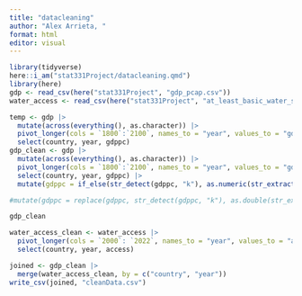 ```yaml
---
title: "datacleaning"
author: "Alex Arrieta, "
format: html
editor: visual
---
```


```r
library(tidyverse)
here::i_am("stat331Project/datacleaning.qmd")
library(here)
gdp <- read_csv(here("stat331Project", "gdp_pcap.csv"))
water_access <- read_csv(here("stat331Project", "at_least_basic_water_source_overall_access_percent.csv"))
```

```r
temp <- gdp |>
  mutate(across(everything(), as.character)) |>
  pivot_longer(cols = `1800`:`2100`, names_to = "year", values_to = "gdppc") |>
  select(country, year, gdppc)
gdp_clean <- gdp |>
  mutate(across(everything(), as.character)) |>
  pivot_longer(cols = `1800`:`2100`, names_to = "year", values_to = "gdppc") |>
  select(country, year, gdppc) |>
  mutate(gdppc = if_else(str_detect(gdppc, "k"), as.numeric(str_extract(gdppc, "[0-9|.]*")) * 1000, as.numeric(gdppc)))

#mutate(gdppc = replace(gdppc, str_detect(gdppc, "k"), as.double(str_extract(gdppc, "[0-9|.]*")) * 1000))

gdp_clean

water_access_clean <- water_access |>
  pivot_longer(cols = `2000`: `2022`, names_to = "year", values_to = "access", values_drop_na = TRUE) |>
  select(country, year, access)

joined <- gdp_clean |>
  merge(water_access_clean, by = c("country", "year"))
write_csv(joined, "cleanData.csv")
```
